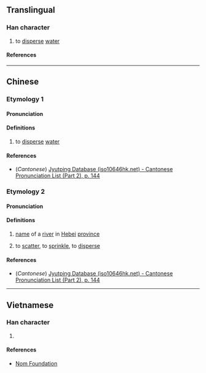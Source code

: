 {{character info/new}}
==Translingual==

===Han character===
{{Han char|rn=85|rad=水|as=12|sn=15|four=|canj=ETBK|ids=⿰氵散}}

# to [[disperse]] [[water]]

====References====
{{Han ref|kx=0650.300|dkj=18288|dj=1061.110|hdz=31737.010|uh=6F75}}

----

==Chinese==
{{zh-forms}}

===Etymology 1===
====Pronunciation====
{{zh-pron
|m=sàn
|c=saan3
|mc=
|oc=
|ma=
|cat=v
}}

====Definitions====
{{zh-hanzi}}

# to [[disperse]] [[water]]

====References====
* (''Cantonese'') [http://www.iso10646hk.net/jp/document/download.jsp Jyutping Database (iso10646hk.net) - Cantonese Pronunciation List (Part 2), p. 144]

===Etymology 2===
====Pronunciation====
{{zh-pron
|m=sǎ
|c=saat3
|ma=
|cat=pn,v
}}

====Definitions====
{{zh-hanzi}}

# [[name]] of a [[river]] in [[Hebei]] [[province]]
# {{lb|zh|archaic}} to [[scatter]], to [[sprinkle]], to [[disperse]]

====References====
* (''Cantonese'') [http://www.iso10646hk.net/jp/document/download.jsp Jyutping Database (iso10646hk.net) - Cantonese Pronunciation List (Part 2), p. 144]

----

==Vietnamese==

===Han character===
{{vi-readings|rs=水12|reading=tan}}

# {{defn|lang=vi|sort=水12}}

====References====
*[http://nomfoundation.org/common/nom_details.php?codepoint=6f75 Nom Foundation]